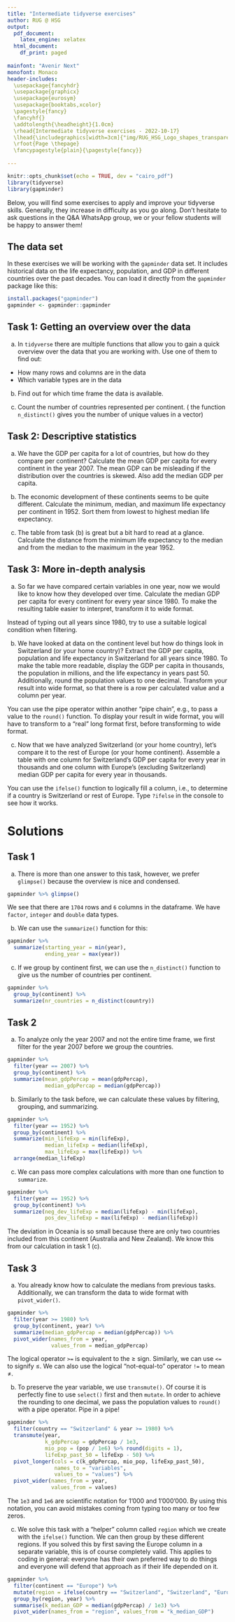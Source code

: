 ```yaml
---
title: "Intermediate tidyverse exercises"
author: RUG @ HSG
output:
  pdf_document:
    latex_engine: xelatex
  html_document:
    df_print: paged
  
mainfont: "Avenir Next"
monofont: Monaco
header-includes:
  \usepackage{fancyhdr}
  \usepackage{graphicx}
  \usepackage{eurosym}
  \usepackage{booktabs,xcolor}
  \pagestyle{fancy}
  \fancyhf{}
  \addtolength{\headheight}{1.0cm}
  \rhead{Intermediate tidyverse exercises - 2022-10-17}
  \lhead{\includegraphics[width=3cm]{"img/RUG_HSG_Logo_shapes_transparent.png"}}
  \rfoot{Page \thepage}
  \fancypagestyle{plain}{\pagestyle{fancy}}
  
---
```


```r
knitr::opts_chunk$set(echo = TRUE, dev = "cairo_pdf")
library(tidyverse)
library(gapminder)
```

Below, you will find some exercises to apply and improve your tidyverse skills. Generally, they increase in difficulty as you go along. Don't hesitate to ask questions in the Q&A WhatsApp group, we or your fellow students will be happy to answer them!

## The data set

In these exercises we will be working with the `gapminder` data set. It includes historical data on the life expectancy, population, and GDP in different countries over the past decades. You can load it directly from the `gapminder` package like this:

```r
install.packages("gapminder")
gapminder <- gapminder::gapminder
```

## Task 1: Getting an overview over the data

(a) In `tidyverse` there are multiple functions that allow you to gain a quick overview over the data that you are working with. Use one of them to find out:
- How many rows and columns are in the data
- Which variable types are in the data
\hfill\break

(b) Find out for which time frame the data is available.
\hfill\break

(c) Count the number of countries represented per continent. (\textit{Hint:} the function `n_distinct()` gives you the number of unique values in a vector)

## Task 2: Descriptive statistics

(a) We have the GDP per capita for a lot of countries, but how do they compare per continent? Calculate the mean GDP per capita for every continent in the year 2007. The mean GDP can be misleading if the distribution over the countries is skewed. Also add the median GDP per capita.
\hfill\break

(b) The economic development of these continents seems to be quite different. Calculate the minimum, median, and maximum life expectancy per continent in 1952. Sort them from lowest to highest median life expectancy.
\hfill\break

(c) The table from task (b) is great but a bit hard to read at a glance. Calculate the distance from the minimum life expectancy to the median and from the median to the maximum in the year 1952.
\newpage

## Task 3: More in-depth analysis

(a) So far we have compared certain variables in one year, now we would like to know how they developed over time. Calculate the median GDP per capita for every continent for every year since 1980. To make the resulting table easier to interpret, transform it to wide format.

\textit{Hint:} Instead of typing out all years since 1980, try to use a suitable logical condition when filtering.
\hfill\break

(b) We have looked at data on the continent level but how do things look in Switzerland (or your home country)? Extract the GDP per capita, population and life expectancy in Switzerland for all years since 1980. To make the table more readable, display the GDP per capita in thousands, the population in millions, and the life expectancy in years past 50. Additionally, round the population values to one decimal. Transform your result into wide format, so that there is a row per calculated value and a column per year.

\textit{Hint:} You can use the pipe operator within another "pipe chain", e.g., to pass a value to the `round()` function.\newline
\textit{Hint:} To display your result in wide format, you will have to transform to a "real" long format first, before transforming to wide format.
\hfill\break

(c) Now that we have analyzed Switzerland (or your home country), let's compare it to the rest of Europe (or your home continent). Assemble a table with one column for Switzerland's GDP per capita for every year in thousands and one column with Europe's (excluding Switzerland) median GDP per capita for every year in thousands.

\textit{Hint:} You can use the `ifelse()` function to logically fill a column, i.e., to determine if a country is Switzerland or rest of Europe. Type `?ifelse` in the console to see how it works.
\hfill\break

\textbf{If you made it this far, we commend you! That was some serious data wrangling just then. You now have some important skills to apply to your own data analyses!}


\newpage

# Solutions
## Task 1

(a) There is more than one answer to this task, however, we prefer `glimpse()` because the overview is nice and condensed.

```r
gapminder %>% glimpse()
```

We see that there are `1704` rows and `6` columns in the dataframe. We have `factor`, `integer` and `double` data types.
\hfill\break

(b) We can use the `summarize()` function for this:
```r
gapminder %>%
  summarize(starting_year = min(year),
            ending_year = max(year))
```
\hfill\break

(c) If we group by continent first, we can use the `n_distinct()` function to give us the number of countries per continent.
```r
gapminder %>%
  group_by(continent) %>% 
  summarize(nr_countries = n_distinct(country))
```
\newpage

## Task 2

(a) To analyze only the year 2007 and not the entire time frame, we first filter for the year 2007 before we group the countries.
```r
gapminder %>%
  filter(year == 2007) %>%
  group_by(continent) %>%
  summarize(mean_gdpPercap = mean(gdpPercap),
            median_gdpPercap = median(gdpPercap))
```
\hfill\break

(b) Similarly to the task before, we can calculate these values by filtering, grouping, and summarizing.
```r
gapminder %>%
  filter(year == 1952) %>%
  group_by(continent) %>%
  summarize(min_lifeExp = min(lifeExp),
            median_lifeExp = median(lifeExp),
            max_lifeExp = max(lifeExp)) %>% 
  arrange(median_lifeExp)
```
\newpage

(c) We can pass more complex calculations with more than one function to `summarize`.
```r
gapminder %>%
  filter(year == 1952) %>%
  group_by(continent) %>%
  summarize(neg_dev_lifeExp = median(lifeExp) - min(lifeExp),
            pos_dev_lifeExp = max(lifeExp) - median(lifeExp))
```
\textit{Note:} The deviation in Oceania is so small because there are only two countries included from this continent (Australia and New Zealand). We know this from our calculation in task 1 (c).
\hfill\break

## Task 3

(a) You already know how to calculate the medians from previous tasks. Additionally, we can transform the data to wide format with `pivot_wider()`.
```r
gapminder %>% 
  filter(year >= 1980) %>% 
  group_by(continent, year) %>% 
  summarize(median_gdpPercap = median(gdpPercap)) %>% 
  pivot_wider(names_from = year,
              values_from = median_gdpPercap)
```
\textit{Note:} The logical operator `>=` is equivalent to the ≥ sign. Similarly, we can use `<=` to signify ≤. We can also use the logical "not-equal-to" operator `!=` to mean ≠.
\newpage

(b) To preserve the year variable, we use `transmute()`. Of course it is perfectly fine to use `select()` first and then `mutate`. In order to achieve the rounding to one decimal, we pass the population values to `round()` with a pipe operator. Pipe in a pipe!
```r
gapminder %>% 
  filter(country == "Switzerland" & year >= 1980) %>% 
  transmute(year, 
            k_gdpPercap = gdpPercap / 1e3,
            mio_pop = (pop / 1e6) %>% round(digits = 1),
            lifeExp_past_50 = lifeExp - 50) %>% 
  pivot_longer(cols = c(k_gdpPercap, mio_pop, lifeExp_past_50),
               names_to = "variables",
               values_to = "values") %>% 
  pivot_wider(names_from = year,
              values_from = values)
```
\textit{Note:} The `1e3` and `1e6` are scientific notation for 1'000 and 1'000'000. By using this notation, you can avoid mistakes coming from typing too many or too few zeros.
\newpage

(c) We solve this task with a "helper" column called `region` which we create with the `ifelse()` function. We can then group by these different regions. If you solved this by first saving the Europe column in a separate variable, this is of course completely valid. This applies to coding in general: everyone has their own preferred way to do things and everyone will defend that approach as if their life depended on it.
```r
gapminder %>% 
  filter(continent == "Europe") %>% 
  mutate(region = ifelse(country == "Switzerland", "Switzerland", "Europe")) %>% 
  group_by(region, year) %>% 
  summarise(k_median_GDP = median(gdpPercap) / 1e3) %>% 
  pivot_wider(names_from = "region", values_from = "k_median_GDP")
```